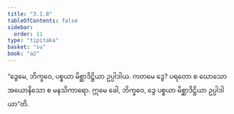 ```yaml
---
title: "3.1.8"
tableOfContents: false
sidebar:
  order: 11
type: "tipitaka"
basket: "su"
book: "a2"
---
```



<DynamicBreadcrumb />

<Division number="126" book="a2">

<Paragraph number="211" book="a2">
“ဒွေမေ, ဘိက္ခဝေ, ပစ္စယာ မိစ္ဆာဒိဋ္ဌိယာ ဥပ္ပါဒါယ. ကတမေ ဒွေ? ပရတော စ ဃောသော အယောနိသော စ မနသိကာရော. ဣမေ ခေါ, ဘိက္ခဝေ, ဒွေ ပစ္စယာ မိစ္ဆာဒိဋ္ဌိယာ ဥပ္ပါဒါယာ”တိ.
</Paragraph>
</Division>